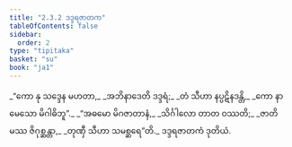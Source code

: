 ```yaml
---
title: "2.3.2 ဒဒ္ဒရဇာတက"
tableOfContents: false
sidebar:
  order: 2
type: "tipitaka"
basket: "su"
book: "ja1"
---
```



<DynamicBreadcrumb />

<Division number="43" book="ja1" e="ch" v="22" p="43">

<Paragraph number="409" type="verses" book="ja1">
_“ကော နု သဒ္ဒေန မဟတာ,_  
_အဘိနာဒေတိ ဒဒ္ဒရံ;_  
_တံ သီဟာ နပ္ပဋိနဒန္တိ,_  
_ကော နာမေသော မိဂါဓိဘူ”._  

</Paragraph>

</Division>
<Division number="44" book="ja1" e="ch" v="22" p="43">

<Paragraph number="410" type="verses" book="ja1">
_“အဓမော မိဂဇာတာနံ,_  
_သိင်္ဂါလော တာတ ဝဿတိ;_  
_ဇာတိမဿ ဇိဂုစ္ဆန္တာ,_  
_တုဏှီ သီဟာ သမစ္ဆရေ”တိ._  


</Paragraph>
</Division>

<Paragraph number="411" type="center" book="ja1">
ဒဒ္ဒရဇာတကံ ဒုတိယံ.
</Paragraph>